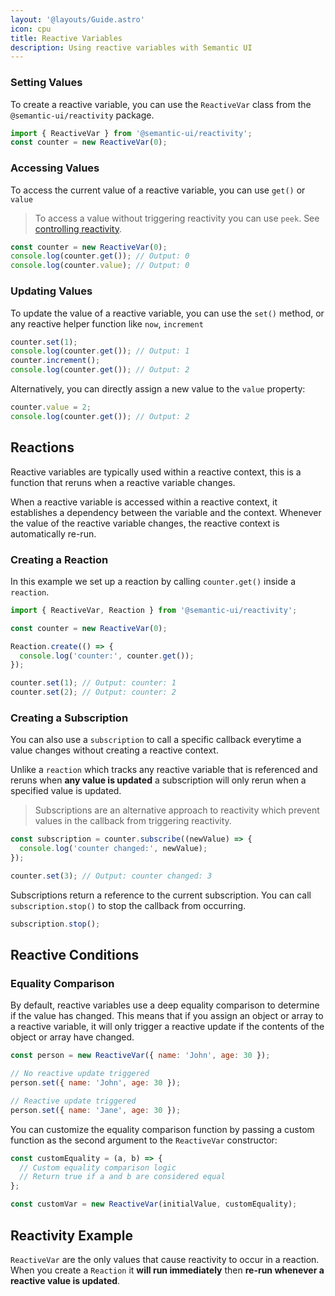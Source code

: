 ```yaml
---
layout: '@layouts/Guide.astro'
icon: cpu
title: Reactive Variables
description: Using reactive variables with Semantic UI
---
```



### Setting Values

To create a reactive variable, you can use the `ReactiveVar` class from the `@semantic-ui/reactivity` package.

```javascript
import { ReactiveVar } from '@semantic-ui/reactivity';
const counter = new ReactiveVar(0);
```
### Accessing Values

To access the current value of a reactive variable, you can use `get()` or `value`

> To access a value without triggering reactivity you can use `peek`. See [controlling reactivity](/reactivity/controls).

```javascript
const counter = new ReactiveVar(0);
console.log(counter.get()); // Output: 0
console.log(counter.value); // Output: 0
```


### Updating Values

To update the value of a reactive variable, you can use the `set()` method, or any reactive helper function like `now`, `increment`

```javascript
counter.set(1);
console.log(counter.get()); // Output: 1
counter.increment();
console.log(counter.get()); // Output: 2
```

Alternatively, you can directly assign a new value to the `value` property:

```javascript
counter.value = 2;
console.log(counter.get()); // Output: 2
```

## Reactions

Reactive variables are typically used within a reactive context, this is a function that reruns when a reactive variable changes.

When a reactive variable is accessed within a reactive context, it establishes a dependency between the variable and the context. Whenever the value of the reactive variable changes, the reactive context is automatically re-run.

### Creating a Reaction

In this example we set up a reaction by calling `counter.get()` inside a `reaction`.

```javascript
import { ReactiveVar, Reaction } from '@semantic-ui/reactivity';

const counter = new ReactiveVar(0);

Reaction.create(() => {
  console.log('counter:', counter.get());
});

counter.set(1); // Output: counter: 1
counter.set(2); // Output: counter: 2
```

### Creating a Subscription

You can also use a `subscription` to call a specific callback everytime a value changes without creating a reactive context.

Unlike a `reaction` which tracks any reactive variable that is referenced and reruns when **any value is updated** a subscription will only rerun when a specified value is updated.

> Subscriptions are an alternative approach to reactivity which prevent values in the callback from triggering reactivity.

```javascript
const subscription = counter.subscribe((newValue) => {
  console.log('counter changed:', newValue);
});

counter.set(3); // Output: counter changed: 3
```

Subscriptions return a reference to the current subscription. You can call `subscription.stop()` to stop the callback from occurring.

```javascript
subscription.stop();
```


## Reactive Conditions

### Equality Comparison

By default, reactive variables use a deep equality comparison to determine if the value has changed. This means that if you assign an object or array to a reactive variable, it will only trigger a reactive update if the contents of the object or array have changed.

```javascript
const person = new ReactiveVar({ name: 'John', age: 30 });

// No reactive update triggered
person.set({ name: 'John', age: 30 });

// Reactive update triggered
person.set({ name: 'Jane', age: 30 });
```

You can customize the equality comparison function by passing a custom function as the second argument to the `ReactiveVar` constructor:

```javascript
const customEquality = (a, b) => {
  // Custom equality comparison logic
  // Return true if a and b are considered equal
};

const customVar = new ReactiveVar(initialValue, customEquality);
```

## Reactivity Example

`ReactiveVar` are the only values that cause reactivity to occur in a reaction. When you create a `Reaction` it **will run immediately** then **re-run whenever a reactive value is updated**.

<PlaygroundExample id="basic-reactivity"></PlaygroundExample>

